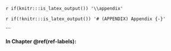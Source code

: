 `r if(knitr:::is_latex_output()) '\\appendix'`

`r if(!knitr:::is_latex_output()) '# (APPENDIX) Appendix {-}'` 

<!--
If you feel it necessary to include an appendix, it goes here.
-->


<!-- # The First Appendix -->

<!-- This first appendix includes all of the R chunks of code that were hidden throughout the document (using the `include = FALSE` chunk tag) to help with readibility and/or setup. -->

<!-- **In the main Rmd file** -->

<!--  ```{r ref.label='include_packages', results='hide', echo = TRUE} -->
```

**In Chapter \@ref(ref-labels):**

<!-- ```{r ref.label='include_packages_2', results='hide', echo = TRUE} -->

<!-- ``` -->

